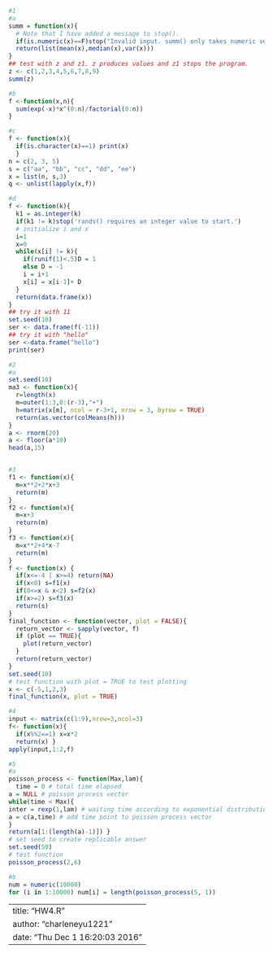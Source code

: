 
```r
#1 
#a
summ = function(x){
  # Note that I have added a message to stop().
  if(is.numeric(x)==F)stop("Invalid input. summ() only takes numeric vectors.")
  return(list(mean(x),median(x),var(x)))
}
## test with z and z1. z produces values and z1 stops the program.
z <- c(1,2,3,4,5,6,7,8,9)
summ(z)

#b
f <-function(x,n){
  sum(exp(-x)*x^(0:n)/factorial(0:n))
}

#c
f <- function(x){
  if(is.character(x)==1) print(x)
  }
n = c(2, 3, 5)
s = c("aa", "bb", "cc", "dd", "ee")
x = list(n, s,3)
q <- unlist(lapply(x,f))

#d
f <- function(k){
  k1 = as.integer(k)
  if(k1 != k)stop('rands() requires an integer value to start.')
  # initialize i and x
  i=1
  x=0
  while(x[i] != k){
    if(runif(1)<.5)D = 1
    else D = -1
    i = i+1
    x[i] = x[i-1]+ D
  }
  return(data.frame(x))
}
## try it with 11
set.seed(10)
ser <- data.frame(f(-11))
## try it with "hello"
ser <-data.frame("hello")
print(ser)

#2
#a
set.seed(10)
ma3 <- function(x){
  r=length(x)
  m=outer(1:3,0:(r-3),"+")
  h=matrix(x[m], ncol = r-3+1, nrow = 3, byrow = TRUE)
  return(as.vector(colMeans(h)))
}
a <- rnorm(20)
a <- floor(a*10)
head(a,15)


#3
f1 <- function(x){
  m=x**2+2*x+3
  return(m)
}
f2 <- function(x){
  m=x+3
  return(m)
}
f3 <- function(x){
  m=x**2+4*x-7
  return(m)
}
f <- function(x) {
  if(x<=-4 | x>=4) return(NA)
  if(x<0) s=f1(x)
  if(0<=x & x<2) s=f2(x)
  if(x>=2) s=f3(x)
  return(s)
}
final_function <- function(vector, plot = FALSE){
  return_vector <- sapply(vector, f)
  if (plot == TRUE){
    plot(return_vector)
  }
  return(return_vector)
}
set.seed(10)
# test function with plot = TRUE to test plotting
x <- c(-5,1,2,3)
final_function(x, plot = TRUE)

#4
input <- matrix(c(1:9),nrow=3,ncol=3) 
f<- function(x){
  if(x%%2==1) x=x*2
  return(x) }
apply(input,1:2,f)

#5
#a
poisson_process <- function(Max,lam){ 
  time = 0 # total time elapsed
a = NULL # poisson process vector 
while(time < Max){
inter = rexp(1,lam) # waiting time according to exponential distribution time = time + inter # add to total time
a = c(a,time) # add time point to poisson process vector
}
return(a[1:(length(a)-1)]) }
# set seed to create replicable answer
set.seed(50)
# test function
poisson_process(2,6)

#b
num = numeric(10000)
for (i in 1:10000) num[i] = length(poisson_process(5, 1))
```


---
title: "HW4.R"
author: "charleneyu1221"
date: "Thu Dec  1 16:20:03 2016"
---
